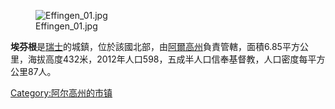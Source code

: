 [[Image:Effingen_01.jpg|right]]

'''埃芬根'''是[[瑞士|瑞士]]的城鎮，位於該國北部，由[[阿爾高州|阿爾高州]]負責管轄，面積6.85平方公里，海拔高度432米，2012年人口598，五成半人口信奉基督教，人口密度每平方公里87人。

{{Switzerland-geo-stub}}
[[Category:阿尔高州的市镇|Category:阿尔高州的市镇]]